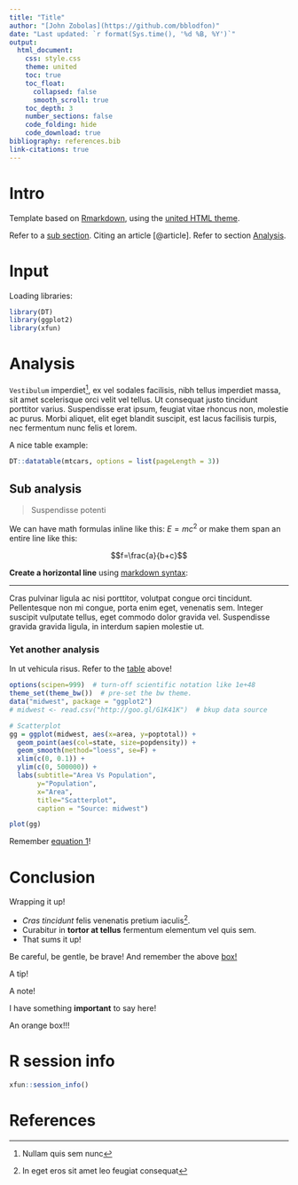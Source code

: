 ```yaml
---
title: "Title"
author: "[John Zobolas](https://github.com/bblodfon)"
date: "Last updated: `r format(Sys.time(), '%d %B, %Y')`"
output:
  html_document:
    css: style.css
    theme: united
    toc: true
    toc_float:
      collapsed: false
      smooth_scroll: true
    toc_depth: 3
    number_sections: false
    code_folding: hide
    code_download: true
bibliography: references.bib
link-citations: true
---
```


# Intro {-}

Template based on [Rmarkdown](https://bookdown.org/yihui/rmarkdown/), using the [united HTML theme](https://bootswatch.com/united/).

Refer to a [sub section](#sub-analysis). 
Citing an article [@article]. 
Refer to section [Analysis].

# Input {-}

Loading libraries:
```r
library(DT)
library(ggplot2)
library(xfun)
```

# Analysis {-}

`Vestibulum` imperdiet^[Nullam quis sem nunc], ex vel sodales facilisis, nibh tellus imperdiet massa, sit amet scelerisque orci velit vel tellus. Ut consequat justo tincidunt porttitor varius. Suspendisse erat ipsum, feugiat vitae rhoncus non, molestie ac purus. Morbi aliquet, elit eget blandit suscipit, est lacus facilisis turpis, nec fermentum nunc felis et lorem.

::: {#Table1}
A nice table example:
:::

```r
DT::datatable(mtcars, options = list(pageLength = 3))
```

## Sub analysis {-}

> Suspendisse potenti

We can have math formulas inline like this: $E=mc^2$ or make them span an entire line like this:

::: {#eq1} 
:::

$$f=\frac{a}{b+c}$$

**Create a horizontal line** using [markdown syntax](https://commonmark.org/help/):

----

Cras pulvinar ligula ac nisi porttitor, volutpat congue orci tincidunt. Pellentesque non mi congue, porta enim eget, venenatis sem. Integer suscipit vulputate tellus, eget commodo dolor gravida vel. Suspendisse gravida gravida ligula, in interdum sapien molestie ut.

### Yet another analysis {-}

::: {.blue-box}
In ut vehicula risus.
Refer to the [table](#Table1) above!
:::

```r
options(scipen=999)  # turn-off scientific notation like 1e+48
theme_set(theme_bw())  # pre-set the bw theme.
data("midwest", package = "ggplot2")
# midwest <- read.csv("http://goo.gl/G1K41K")  # bkup data source

# Scatterplot
gg = ggplot(midwest, aes(x=area, y=poptotal)) + 
  geom_point(aes(col=state, size=popdensity)) + 
  geom_smooth(method="loess", se=F) + 
  xlim(c(0, 0.1)) + 
  ylim(c(0, 500000)) + 
  labs(subtitle="Area Vs Population", 
       y="Population", 
       x="Area", 
       title="Scatterplot", 
       caption = "Source: midwest")

plot(gg)
```

Remember [equation 1](#eq1)!

# Conclusion {-}

::: {#box1 .green-box}
Wrapping it up!
:::

::: {#box2 .info-box .caution}
- *Cras tincidunt* felis venenatis pretium iaculis^[In eget eros sit amet leo feugiat consequat]. 
- Curabitur in **tortor at tellus** fermentum elementum vel quis sem.
- That sums it up!
:::

::: {#box3 .info-box .warning}
Be careful, be gentle, be brave! 
And remember the above [box!](#box1)
:::

::: {.info-box .tip}
A tip!
:::

::: {.info-box .note}
A note!
:::

::: {.info-box .important}
I have something **important** to say here!
:::

::: {#box4 .orange-box}
An orange box!!!
:::

# R session info {-}

```r
xfun::session_info()
```

# References {-}
